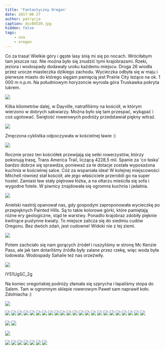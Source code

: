 ```yaml
---
title: 'Fantastyczny Oregon'
date: 2017-06-27
author: patrycja
caption: dsc04539.jpg
hidden: false
tags: 
    - usa
    - oregon
---
```


Co za trasa! Wielkie góry i gęste lasy śnią mi się po nocach. Wróciłabym tam jeszcze raz. Nie można było się znudzić tymi krajobrazami. Rzeki, jeziora i wodospady dodawały uroku każdemu miejscu. Droga 26 wiodła przez urocze miasteczka dzikiego zachodu. Wycieczka odbyła się w maju i pierwsze miasto do którego sięgam pamięcią jest Prairie City leżące na ok. 1 000 m n.p.m. Na południowym horyzoncie wyrosła góra Truskawka pokryta lukrem.

![](./20170529_092809.jpg)

Kilka kilometrów dalej, w Dayville, natrafiliśmy na kościół, w którym wierzono w dobrych sakwiarzy. Można było się tam przespać, wykąpać i coś ugotować. Świętość rowerowych podróży przedstawiał piękny witraż.

![](./dsc04527.jpg)

Zmęczona cyklistka odpoczywała w kościelnej ławie :)

![](./dsc04525.jpg)

Rocznie przez ten kościółek przewijają się setki rowerzystów, którzy pokonują trasę, Trans America Trail, liczącą 4228,5 mil. Spanie za 'co łaska' bardzo dobrze się sprawdza, ponieważ za te dotacje została wyposażona kuchnia w kościelnej salce. Cóż za wspaniała idea! 
W kolejnej miejscowości Mitchell również stał kościół, ale jego właściciele przerobili go na super hostel. Zamiast ław stały piętrowe łóżka, a na ołtarzu mieściła się sofa i wygodne fotele. W piwnicy znajdowała się ogromna kuchnia i jadalnia.

![](./20170602_105507.jpg)

Anielski nastrój opanował nas, gdy gospodyni zaproponowała wycieczkę po przepięknych Painted Hills. Są to takie kolorowe górki, które pamiętają różne ery geologiczne, stąd te warstwy. Ponadto krajobraz zdobiły pięknie kwitnące pustynne kwiaty. To miejsce zalicza się do siedmiu cudów Oregonu. Bez dwóch zdań, jest cudowne! Widoki nie z tej ziemi.

![](./dsc04549.jpg)

Potem zachciało się nam gorących źródeł i ruszyliśmy w stronę Mc Kenzie Pass, ale jak tam dotarliśmy źródła były zalane przez rzekę, więc woda była lodowata. Wodospady Sahalie też nas orzeźwiły.

![](./20170606_102746.jpg)

<youtube>IY51UgSC_2g</youtube>

Na koniec oregońskiej podróży złamała się szprycha i łapaliśmy stopa do Salem. Tam w ogromnym sklepie rowerowym Paweł sam naprawił koło. Zdolniacha :)

![](./dsc04642.jpg)

<grid>

![](./dsc04523.jpg)
![](./dsc04526.jpg)
![](./dsc04528.jpg)
![](./dsc04531.jpg)
![](./dsc04532.jpg)
![](./dsc04533.jpg)
![](./20170601_175852.jpg)
![](./dsc04544.jpg)
![](./dsc04548.jpg)
![](./dsc04559.jpg)
![](./dsc04560.jpg)
![](./dsc04561.jpg)
![](./dsc04563.jpg)
![](./dsc04564.jpg)
![](./dsc04568.jpg)
![](./20170601_190640.jpg)
![](./dsc04582.jpg)
![](./dsc04583.jpg)
![](./dsc04585.jpg)
![](./20170602_105537.jpg)
![](./dsc04595.jpg)
![](./dsc04596.jpg)
![](./dsc04599.jpg)

</grid>
<grid>

![](./dsc04600.jpg)
![](./dsc04613.jpg)

</grid>

![](./lrg_dsc04619.jpg)

<grid>

![](./dsc04630.jpg)
![](./dsc04629.jpg)
![](./dsc04634.jpg)
![](./dsc04638.jpg)
![](./dsc04636.jpg)
![](./20170606_191148.jpg)
![](./20170606_191419.jpg)

</grid>